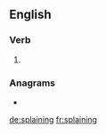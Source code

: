 ==English==

===Verb===
{{head|en|present participle}}

# {{present participle of|splain|lang=en|nocat=1}}

===Anagrams===
* {{l|en|plainings}}

[[de:splaining]]
[[fr:splaining]]